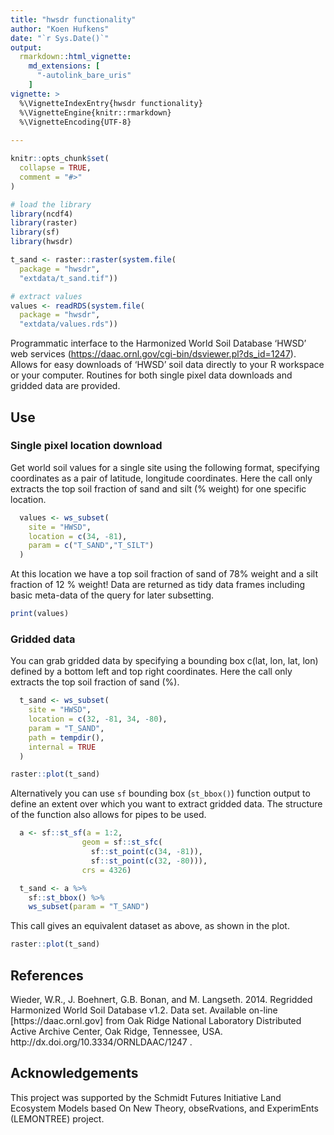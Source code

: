 ```yaml
---
title: "hwsdr functionality"
author: "Koen Hufkens"
date: "`r Sys.Date()`"
output: 
  rmarkdown::html_vignette:
    md_extensions: [ 
      "-autolink_bare_uris" 
    ]
vignette: >
  %\VignetteIndexEntry{hwsdr functionality}
  %\VignetteEngine{knitr::rmarkdown}
  %\VignetteEncoding{UTF-8}
  
---
```


```r
knitr::opts_chunk$set(
  collapse = TRUE,
  comment = "#>"
)

# load the library
library(ncdf4)
library(raster)
library(sf)
library(hwsdr)

t_sand <- raster::raster(system.file(
  package = "hwsdr",
  "extdata/t_sand.tif"))

# extract values
values <- readRDS(system.file(
  package = "hwsdr",
  "extdata/values.rds"))

```
Programmatic interface to the Harmonized World Soil Database 'HWSD' web services (<https://daac.ornl.gov/cgi-bin/dsviewer.pl?ds_id=1247>). Allows for easy downloads of 'HWSD' soil data directly to your R workspace or your computer. Routines for both single pixel data downloads and gridded data are provided.


## Use

### Single pixel location download

Get world soil values for a single site using the following format, specifying coordinates as a pair of latitude, longitude coordinates. Here the call only extracts the top soil fraction of sand and silt (% weight) for one specific location.

```r
  values <- ws_subset(
    site = "HWSD",
    location = c(34, -81),
    param = c("T_SAND","T_SILT")
  )
```

At this location we have a top soil fraction of sand of 78% weight and a silt fraction of 12 % weight! Data are returned as tidy data frames including basic meta-data of the query for later subsetting.

```r
print(values)
```

### Gridded data

You can grab gridded data by specifying a bounding box c(lat, lon, lat, lon) defined by a bottom left and top right coordinates. Here the call only extracts the top soil fraction of sand (%).

```r
  t_sand <- ws_subset(
    site = "HWSD",
    location = c(32, -81, 34, -80),
    param = "T_SAND",
    path = tempdir(),
    internal = TRUE
  )
```

```r
raster::plot(t_sand)
```

Alternatively you can use `sf` bounding box (`st_bbox()`) function output to define an extent over which you want to extract gridded data. The structure of the function also allows for pipes to be used.

```r
  a <- sf::st_sf(a = 1:2,
                geom = sf::st_sfc(
                  sf::st_point(c(34, -81)),
                  sf::st_point(c(32, -80))),
                crs = 4326)

  t_sand <- a %>%
    sf::st_bbox() %>%
    ws_subset(param = "T_SAND")
```

This call gives an equivalent dataset as above, as shown in the plot.

```r
raster::plot(t_sand)
```

## References

Wieder, W.R., J. Boehnert, G.B. Bonan, and M. Langseth. 2014. Regridded Harmonized World Soil Database v1.2. Data set. Available on-line [https://daac.ornl.gov] from Oak Ridge National Laboratory Distributed Active Archive Center, Oak Ridge, Tennessee, USA. http://dx.doi.org/10.3334/ORNLDAAC/1247 . 

## Acknowledgements

This project was supported by the Schmidt Futures Initiative Land Ecosystem Models based On New Theory, obseRvations, and ExperimEnts (LEMONTREE) project.
